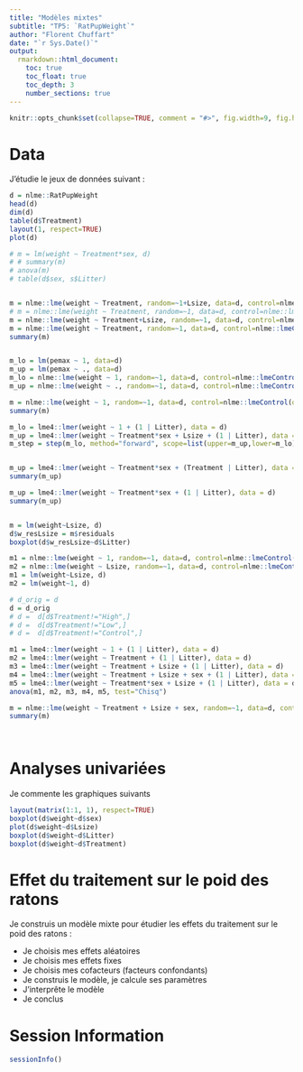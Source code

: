 ```yaml
---
title: "Modèles mixtes"
subtitle: "TP5: `RatPupWeight`"
author: "Florent Chuffart"
date: "`r Sys.Date()`"
output: 
  rmarkdown::html_document:
    toc: true
    toc_float: true
    toc_depth: 3
    number_sections: true
---
```



```r
knitr::opts_chunk$set(collapse=TRUE, comment = "#>", fig.width=9, fig.height=6, eval=TRUE, echo=TRUE, results="verbatim", warning=FALSE)
```
# Data

J’étudie le jeux de données suivant : 

```r
d = nlme::RatPupWeight
head(d)
dim(d)
table(d$Treatment)
layout(1, respect=TRUE)
plot(d)

# m = lm(weight ~ Treatment*sex, d)
# # summary(m)
# anova(m)
# table(d$sex, s$Litter)


m = nlme::lme(weight ~ Treatment, random=~1+Lsize, data=d, control=nlme::lmeControl(opt='optim'), method="ML")
# m = nlme::lme(weight ~ Treatment, random=~1, data=d, control=nlme::lmeControl(opt='optim'), method="ML")
m = nlme::lme(weight ~ Treatment+Lsize, random=~1, data=d, control=nlme::lmeControl(opt='optim'), method="ML")
m = nlme::lme(weight ~ Treatment, random=~1, data=d, control=nlme::lmeControl(opt='optim'), method="ML")
summary(m)


m_lo = lm(pemax ~ 1, data=d)
m_up = lm(pemax ~ ., data=d)
m_lo = nlme::lme(weight ~ 1, random=~1, data=d, control=nlme::lmeControl(opt='optim'), method="ML")
m_up = nlme::lme(weight ~ ., random=~1, data=d, control=nlme::lmeControl(opt='optim'), method="ML")

m = nlme::lme(weight ~ 1, random=~1, data=d, control=nlme::lmeControl(opt='optim'), method="ML")
summary(m)

m_lo = lme4::lmer(weight ~ 1 + (1 | Litter), data = d)
m_up = lme4::lmer(weight ~ Treatment*sex + Lsize + (1 | Litter), data = d)
m_step = step(m_lo, method="forward", scope=list(upper=m_up,lower=m_lo))


m_up = lme4::lmer(weight ~ Treatment*sex + (Treatment | Litter), data = d)
summary(m_up)

m_up = lme4::lmer(weight ~ Treatment*sex + (1 | Litter), data = d)
summary(m_up)


m = lm(weight~Lsize, d)
d$w_resLsize = m$residuals
boxplot(d$w_resLsize~d$Litter)

m1 = nlme::lme(weight ~ 1, random=~1, data=d, control=nlme::lmeControl(opt='optim'), method="ML")
m2 = nlme::lme(weight ~ Lsize, random=~1, data=d, control=nlme::lmeControl(opt='optim'), method="ML")
m1 = lm(weight~Lsize, d)
m2 = lm(weight~1, d)

# d_orig = d
d = d_orig
# d =  d[d$Treatment!="High",]
# d =  d[d$Treatment!="Low",]
# d =  d[d$Treatment!="Control",]

m1 = lme4::lmer(weight ~ 1 + (1 | Litter), data = d)
m2 = lme4::lmer(weight ~ Treatment + (1 | Litter), data = d)
m3 = lme4::lmer(weight ~ Treatment + Lsize + (1 | Litter), data = d)
m4 = lme4::lmer(weight ~ Treatment + Lsize + sex + (1 | Litter), data = d)
m5 = lme4::lmer(weight ~ Treatment*sex + Lsize + (1 | Litter), data = d)
anova(m1, m2, m3, m4, m5, test="Chisq")

m = nlme::lme(weight ~ Treatment + Lsize + sex, random=~1, data=d, control=nlme::lmeControl(opt='optim'), method="ML")
summary(m)

  
```

# Analyses univariées

Je commente les graphiques suivants

```r
layout(matrix(1:1, 1), respect=TRUE)
boxplot(d$weight~d$sex)
plot(d$weight~d$Lsize)
boxplot(d$weight~d$Litter)
boxplot(d$weight~d$Treatment)
```


# Effet du traitement sur le poid des ratons

Je construis un modèle mixte pour étudier les effets du traitement sur le poid des ratons : 

  - Je choisis mes effets aléatoires
  - Je choisis mes effets fixes
  - Je choisis mes cofacteurs (facteurs confondants)
  - Je construis le modèle, je calcule ses paramètres
  - J’interprête le modèle
  - Je conclus


# Session Information

```r
sessionInfo()
```

